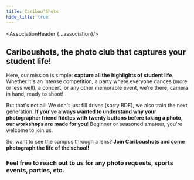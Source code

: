 ```yaml
---
title: Caribou'Shots
hide_title: true
---
```





<AssociationHeader {...association}/>

## Cariboushots, the photo club that captures your student life!

Here, our mission is simple: **capture all the highlights of student life**. Whether it's an intense competition, a party where everyone dances (more or less well), a concert, or any other memorable event, we're there, camera in hand, ready to shoot!

But that's not all! We don't just fill drives (sorry BDE), we also train the next generation. **If you've always wanted to understand why your photographer friend fiddles with twenty buttons before taking a photo**, **our workshops are made for you**! Beginner or seasoned amateur, you're welcome to join us.

So, want to see the campus through a lens? **Join Cariboushots and come photograph the life of the school!**

### Feel free to reach out to us for any photo requests, sports events, parties, etc.